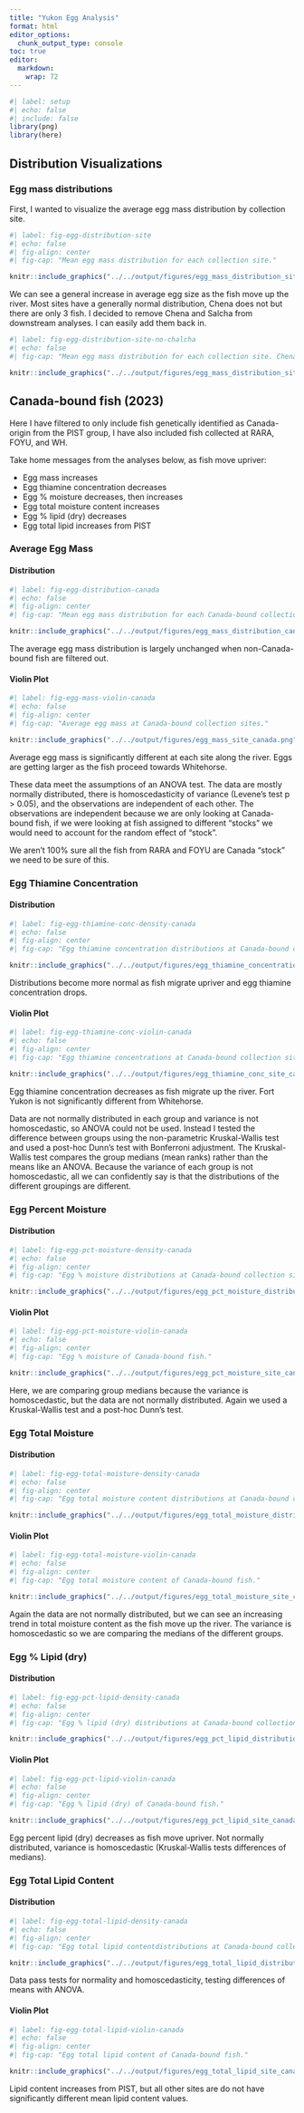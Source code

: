```yaml
---
title: "Yukon Egg Analysis"
format: html
editor_options: 
  chunk_output_type: console
toc: true
editor: 
  markdown: 
    wrap: 72
---
```


```r
#| label: setup
#| echo: false
#| include: false
library(png)
library(here)
```

## Distribution Visualizations

### Egg mass distributions

First, I wanted to visualize the average egg mass distribution by
collection site.

```r
#| label: fig-egg-distribution-site
#| echo: false
#| fig-align: center
#| fig-cap: "Mean egg mass distribution for each collection site."

knitr::include_graphics("../../output/figures/egg_mass_distribution_site.png")
```

We can see a general increase in average egg size as the fish move up
the river. Most sites have a generally normal distribution, Chena does
not but there are only 3 fish. I decided to remove Chena and Salcha from
downstream analyses. I can easily add them back in.

```r
#| label: fig-egg-distribution-site-no-chalcha
#| echo: false
#| fig-cap: "Mean egg mass distribution for each collection site. Chena and Salcha are removed."

knitr::include_graphics("../../output/figures/egg_mass_distribution_site_nochalcha.png")

```

## Canada-bound fish (2023)

Here I have filtered to only include fish genetically identified as
Canada-origin from the PIST group, I have also included fish collected
at RARA, FOYU, and WH.

Take home messages from the analyses below, as fish move upriver: 

- Egg mass increases 
- Egg thiamine concentration decreases 
- Egg % moisture decreases, then increases 
- Egg total moisture content increases
- Egg % lipid (dry) decreases
- Egg total lipid increases from PIST

### Average Egg Mass

#### Distribution

```r
#| label: fig-egg-distribution-canada
#| echo: false
#| fig-align: center
#| fig-cap: "Mean egg mass distribution for each Canada-bound collection site."

knitr::include_graphics("../../output/figures/egg_mass_distribution_canada.png")
```

The average egg mass distribution is largely unchanged when
non-Canada-bound fish are filtered out.

#### Violin Plot

```r
#| label: fig-egg-mass-violin-canada
#| echo: false
#| fig-align: center
#| fig-cap: "Average egg mass at Canada-bound collection sites."

knitr::include_graphics("../../output/figures/egg_mass_site_canada.png")

```

Average egg mass is significantly different at each site along the
river. Eggs are getting larger as the fish proceed towards Whitehorse.

These data meet the assumptions of an ANOVA test. The data are mostly
normally distributed, there is homoscedasticity of variance (Levene's
test p \> 0.05), and the observations are independent of each other. The
observations are independent because we are only looking at Canada-bound
fish, if we were looking at fish assigned to different "stocks" we would
need to account for the random effect of "stock".

We aren't 100% sure all the fish from RARA and FOYU are Canada "stock"
we need to be sure of this.

### Egg Thiamine Concentration

#### Distribution

```r
#| label: fig-egg-thiamine-conc-density-canada
#| echo: false
#| fig-align: center
#| fig-cap: "Egg thiamine concentration distributions at Canada-bound collection sites."

knitr::include_graphics("../../output/figures/egg_thiamine_concentration_distribution_canada.png")

```

Distributions become more normal as fish migrate upriver and egg
thiamine concentration drops.

#### Violin Plot

```r
#| label: fig-egg-thiamine-conc-violin-canada
#| echo: false
#| fig-align: center
#| fig-cap: "Egg thiamine concentrations at Canada-bound collection sites."

knitr::include_graphics("../../output/figures/egg_thiamine_conc_site_canada.png")

```

Egg thiamine concentration decreases as fish migrate up the river. Fort
Yukon is not significantly different from Whitehorse.

Data are not normally distributed in each group and variance is not
homoscedastic, so ANOVA could not be used. Instead I tested the
difference between groups using the non-parametric Kruskal-Wallis test
and used a post-hoc Dunn's test with Bonferroni adjustment. The
Kruskal-Wallis test compares the group medians (mean ranks) rather than
the means like an ANOVA. Because the variance of each group is not
homoscedastic, all we can confidently say is that the distributions of
the different groupings are different.

### Egg Percent Moisture

#### Distribution

```r
#| label: fig-egg-pct-moisture-density-canada
#| echo: false
#| fig-align: center
#| fig-cap: "Egg % moisture distributions at Canada-bound collection sites."

knitr::include_graphics("../../output/figures/egg_pct_moisture_distribution_canada.png")

```

#### Violin Plot

```r
#| label: fig-egg-pct-moisture-violin-canada
#| echo: false
#| fig-align: center
#| fig-cap: "Egg % moisture of Canada-bound fish."

knitr::include_graphics("../../output/figures/egg_pct_moisture_site_canada.png")

```

Here, we are comparing group medians because the variance is
homoscedastic, but the data are not normally distributed. Again we used
a Kruskal-Wallis test and a post-hoc Dunn's test.

### Egg Total Moisture

#### Distribution

```r
#| label: fig-egg-total-moisture-density-canada
#| echo: false
#| fig-align: center
#| fig-cap: "Egg total moisture content distributions at Canada-bound collection sites."

knitr::include_graphics("../../output/figures/egg_total_moisture_distribution_canada.png")

```

#### Violin Plot

```r
#| label: fig-egg-total-moisture-violin-canada
#| echo: false
#| fig-align: center
#| fig-cap: "Egg total moisture content of Canada-bound fish."

knitr::include_graphics("../../output/figures/egg_total_moisture_site_canada.png")

```

Again the data are not normally distributed, but we can see an
increasing trend in total moisture content as the fish move up the
river. The variance is homoscedastic so we are comparing the medians of
the different groups.

### Egg % Lipid (dry)

#### Distribution

```r
#| label: fig-egg-pct-lipid-density-canada
#| echo: false
#| fig-align: center
#| fig-cap: "Egg % lipid (dry) distributions at Canada-bound collection sites."

knitr::include_graphics("../../output/figures/egg_pct_lipid_distribution_canada.png")

```

#### Violin Plot

```r
#| label: fig-egg-pct-lipid-violin-canada
#| echo: false
#| fig-align: center
#| fig-cap: "Egg % lipid (dry) of Canada-bound fish."

knitr::include_graphics("../../output/figures/egg_pct_lipid_site_canada.png")

```

Egg percent lipid (dry) decreases as fish move upriver. Not normally distributed, variance is homoscedastic (Kruskal-Wallis tests differences of medians).

### Egg Total Lipid Content

#### Distribution

```r
#| label: fig-egg-total-lipid-density-canada
#| echo: false
#| fig-align: center
#| fig-cap: "Egg total lipid contentdistributions at Canada-bound collection sites."

knitr::include_graphics("../../output/figures/egg_total_lipid_distribution_canada.png")

```

Data pass tests for normality and homoscedasticity, 
testing differences of means with ANOVA.

#### Violin Plot

```r
#| label: fig-egg-total-lipid-violin-canada
#| echo: false
#| fig-align: center
#| fig-cap: "Egg total lipid content of Canada-bound fish."

knitr::include_graphics("../../output/figures/egg_total_lipid_site_canada.png")

```

Lipid content increases from PIST, but all other sites are do not have
significantly different mean lipid content values.

